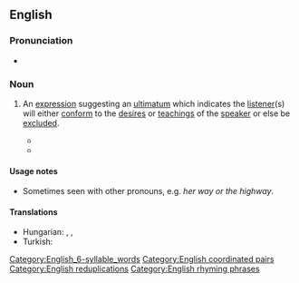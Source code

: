 ==English==

===Pronunciation===
* {{audio|en|En-au-my way or the highway.ogg|Audio (AU)}}

===Noun===
{{head|en|noun}}

# {{lb|en|chiefly|US|idiomatic}} An [[expression]] suggesting an [[ultimatum]] which indicates the [[listener]](s) will either [[conform]] to the [[desire]]s or [[teaching]]s of the [[speaker]] or else be [[exclude]]d.
#: {{syn|en|fit in or fuck off|q=vulgar}}
#* {{quote-journal|en|date=June 2, 1995|archiveurl=https://web.archive.org/web/20101007235022/http://www.time.com/time/nation/article/0,8599,3984,00.html |title=Gingrich . . . My Way or the Highway|work=Time|archivedate=2010-10-07|passage=Gingrich . . . '''My Way or the Highway''' [title]}}
#* {{quote-journal|en|date=May 1, 2004|author=Chuck Knowlton|archiveurl=https://archive.today/20130630114648/http://www.time.com/time/magazine/article/0,9171,993503-1,00.html|title=Letters|work=Time|archivedate=2013-06-30|passage=His '''my-way-or-the-highway''' attitude doesn't fit U.S. foreign-policy concerns or domestic issues.}}

====Usage notes====
* Sometimes seen with other pronouns, e.g. ''her way or the highway''.

====Translations====
{{trans-top|suggesting an ultimatum}}
{{trans-mid}}
* Hungarian: {{t|hu|[[ha]] [[nem]] [[tetszik]], [[fel is út, le is út]]}}, {{t+|hu|megszoksz vagy megszöksz}}, {{t|hu|eszi, nem eszi, nem kap mást}}
* Turkish: {{t|tr|dediğim dedik, çaldığım düdük|lit=what I said is what I said, what I blow is a whistle}}
{{trans-bottom}}

[[Category:English_6-syllable_words]]
[[Category:English coordinated pairs]]
[[Category:English reduplications]]
[[Category:English rhyming phrases]]